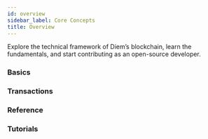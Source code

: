 ```yaml
---
id: overview
sidebar_label: Core Concepts
title: Overview
---
```


Explore the technical framework of Diem’s blockchain, learn the fundamentals, and start contributing as an open-source developer.

### Basics

<CardsWrapper>
  <SimpleTextCard
    icon="img/protocol-overview.svg"
    iconDark="img/protocol-overview-dark.svg"
    overlay="Key concepts of the Diem Blockchain"
    title="Protocol Overview"
    to="/docs/core/diem-protocol"
  />
  <SimpleTextCard
    icon="img/diem-nodes.svg"
    iconDark="img/diem-nodes-dark.svg"
    overlay="Introduction to Validator and FullNodes"
    title="Diem Nodes"
    to="/docs/core/nodes"
  />
  <SimpleTextCard
    icon="img/accounts.svg"
    iconDark="img/accounts-dark.svg"
    overlay="Introduction to account creation, addresses, keys, and currencies"
    title="Accounts"
    to="/docs/core/accounts"
  />
  <SimpleTextCard
    icon="img/gas.svg"
    iconDark="img/gas-dark.svg"
    overlay="Learn how the Diem Payment Network uses gas units to charge a transaction fee."
    title="Gas"
    to="/docs/core/gas"
  />
  <SimpleTextCard
    icon="img/events.svg"
    iconDark="img/events-dark.svg"
    overlay="Event types and how to query them"
    title="Events"
    to="/docs/core/events"
  />
  <SimpleTextCard
    icon="img/diem-clients.svg"
    iconDark="img/diem-clients-dark.svg"
    overlay="Overview of Diem clients"
    title="Diem Clients"
    to="/docs/core/clients"
  />
</CardsWrapper>

### Transactions

<CardsWrapper>
  <SimpleTextCard
    icon="img/transaction-types.svg"
    iconDark="img/transaction-types-dark.svg"
    overlay="Overview of creation/minting, administration, and payment"
    title="Transaction Types"
    to="/docs/core/transaction-types"
  />
  <SimpleTextCard
    icon="img/life-of-a-transaction.svg"
    iconDark="img/life-of-a-transaction-dark.svg"
    overlay="Follow a transaction from submission to being committed to the Diem Blockchain"
    title="Life of a Transaction"
    to="/docs/core/life-of-a-transaction"
  />
  <SimpleTextCard
    icon="img/my-first-transaction.svg"
    iconDark="img/my-first-transaction-dark.svg"
    overlay="Create and execute your first Diem transaction on the testnet
"
    title="My First Transaction"
    to="/docs/core/my-first-transaction"
  />
</CardsWrapper>

### Reference

<CardsWrapper>
  <SimpleTextCard
    icon="img/json-rpc-api.svg"
    iconDark="img/json-rpc-api-dark.svg"
    overlay="GitHub overview of Diem client API"
    title="JSON-RPC API"
    to="https://github.com/libra/libra/blob/master/json-rpc/json-rpc-spec.md"
  />
  <SimpleTextCard
    icon="img/python-sdk.svg"
    iconDark="img/python-sdk-dark.svg"
    overlay="The Python SDK on GitHub"
    title="Python SDK"
    to="https://github.com/libra/libra-client-sdk-python"
  />
  <SimpleTextCard
    icon="img/java-sdk.svg"
    iconDark="img/java-sdk-dark.svg"
    overlay="The Java SDK on GitHub"
    title="Java SDK"
    to="https://github.com/libra/libra-client-sdk-java"
  />
  <SimpleTextCard
    icon="img/go-sdk.svg"
    iconDark="img/go-sdk-dark.svg"
    overlay="The Go SDK on GitHub"
    title="Go SDK"
    to="https://github.com/libra/libra-client-sdk-go"
  />
  <SimpleTextCard
    icon="img/cli-reference.svg"
    iconDark="img/cli-reference-dark.svg"
    overlay="Reference documentation for the Diem CLI"
    title="CLI Reference"
    to="/docs/core/diem-cli"
  />
</CardsWrapper>

### Tutorials

<CardsWrapper>
  <SimpleTextCard
    icon="img/run-a-local-network.svg"
    iconDark="img/run-a-local-network-dark.svg"
    overlay="Create a local test validator network for testing and debugging"
    title="Run a Local Network"
    to="/docs/core/run-local-network"
  />
  <SimpleTextCard
    icon="img/query-the-blockchain.svg"
    iconDark="img/query-the-blockchain-dark.svg"
    overlay="Query types and examples"
    title="Query the Blockchain"
    to="/docs/core/query-the-blockchain"
  />
  <SimpleTextCard
    icon="img/my-first-client.svg"
    iconDark="img/my-first-client-dark.svg"
    overlay="Learn how the key elements in the client SDKs work"
    title="My First Client"
    to="/docs/core/my-first-client"
  />
</CardsWrapper>
